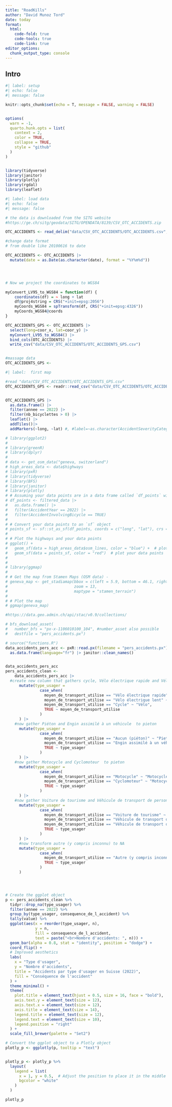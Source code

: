 ```yaml
---
title: "RoadKills"
author: "David Munoz Tord"
date: today
format:
  html:
    code-fold: true
    code-tools: true
    code-link: true
editor_options: 
  chunk_output_type: console
---
```


## Intro

```r
#| label: setup 
#| echo: false
#| message: false

knitr::opts_chunk$set(echo = T, message = FALSE, warning = FALSE)


options(
  warn = -1,
  quarto.hunk.opts = list(
    context = 2,
    color = TRUE,
    collapse = TRUE,
    style = "github"
  )
)


library(tidyverse)
library(janitor)
library(plotly)
library(rgdal)
library(leaflet)

```

```r
#| label: load data
#| echo: false
#| message: false

# the data is downloaded from the SITG website
#https://ge.ch/sitg/geodata/SITG/OPENDATA/8139/CSV_OTC_ACCIDENTS.zip

OTC_ACCIDENTS <- read_delim("data/CSV_OTC_ACCIDENTS/OTC_ACCIDENTS.csv",  escape_double = FALSE,  trim_ws = TRUE)

#change date format
# from double like 20100616 to date

OTC_ACCIDENTS <- OTC_ACCIDENTS |>
  mutate(date = as.Date(as.character(date), format = "%Y%m%d"))




# Now we project the coordinates to WGS84

myConvert_LV95_to_WGS84 = function(df) {
    coordinates(df) = ~ long + lat
    df@proj4string = CRS("+init=epsg:2056")
    myCoords_WGS84 = spTransform(df, CRS("+init=epsg:4326"))
    myCoords_WGS84@coords
}

OTC_ACCIDENTS_GPS <- OTC_ACCIDENTS |> 
  select(long=coor_x, lat=coor_y) |> 
  myConvert_LV95_to_WGS84() |> 
  bind_cols(OTC_ACCIDENTS) |> 
  write_csv("data/CSV_OTC_ACCIDENTS/OTC_ACCIDENTS_GPS.csv")


#massage data
OTC_ACCIDENTS_GPS <- 

```

```r
#| label:  first map

#read "data/CSV_OTC_ACCIDENTS/OTC_ACCIDENTS_GPS.csv"
OTC_ACCIDENTS_GPS <- readr::read_csv("data/CSV_OTC_ACCIDENTS/OTC_ACCIDENTS_GPS.csv")


OTC_ACCIDENTS_GPS |>
  as.data.frame() |>
  filter(annee == 2022) |>
  filter(nb_bicyclettes > 0) |>
  leaflet() |>
  addTiles()|>
  addMarkers(~long, ~lat) #, #label=~as.character(AccidentSeverityCategory_en))

```

```r
# library(ggplot2)
# 
# library(greenR)
# library(dplyr)
# 
# data <- get_osm_data("geneva, switzerland")
# high_areas_data <- data$highways
# library(pxR) 
# library(tidyverse)
# library(BFS)
# library(janitor)
# library(plotly)
# # Assuming your data points are in a data frame called `df_points` with columns `longitude` and `latitude`
# df_points <- filtered_data |>
#   as.data.frame() |>
#   filter(AccidentYear == 2022) |>
#   filter(AccidentInvolvingBicycle == TRUE)
# 
# # Convert your data points to an `sf` object
# points_sf <- sf::st_as_sf(df_points, coords = c("long", "lat"), crs = 4326)
# 
# # Plot the highways and your data points
# ggplot() +
#   geom_sf(data = high_areas_data$osm_lines, color = "blue") +  # plot the highways
#   geom_sf(data = points_sf, color = "red")  # plot your data points
# 
# 
# library(ggmap)
# 
# # Get the map from Stamen Maps (OSM data) -
# geneva_map <- get_stadiamap(bbox = c(left = 5.9, bottom = 46.1, right = 6.3, top = 46.3), 
#                             zoom = 13, 
#                             maptype = "stamen_terrain")
# 
# # Plot the map
# ggmap(geneva_map)

```


```r
#https://data.geo.admin.ch/api/stac/v0.9/collections/

# bfs_download_asset(
#   number_bfs = "px-x-1106010100_104", #number_asset also possible
#   destfile = "pers_accidents.px")

# source("functions.R")
data_accidents_pers_acc <- pxR::read.px(filename = "pers_accidents.px") |>
  as.data.frame(language="fr") |> janitor::clean_names()


data_accidents_pers_acc
pers_accidents_clean <-
    data_accidents_pers_acc |>
  #create new column that gathers cycle, Vélo électrique rapide and Vélo électrique lent into velo
      mutate(type_usager = 
               case_when(
                 moyen_de_transport_utilise == "Vélo électrique rapide" ~ "Vélo",
                 moyen_de_transport_utilise == "Vélo électrique lent" ~ "Vélo",
                 moyen_de_transport_utilise == "Cycle" ~ "Vélo",
                 TRUE ~ moyen_de_transport_utilise
               )
      ) |>
    #now gather Piéton and Engin assimilé à un véhicule  to pieton
      mutate(type_usager = 
               case_when(
                 moyen_de_transport_utilise == "Aucun (piéton)" ~ "Pieton + EAV",
                 moyen_de_transport_utilise == "Engin assimilé à un véhicule (EAV)" ~ "Pieton + EAV",
                 TRUE ~ type_usager
               )
      ) |>
    #now gather Motocycle and Cyclomoteur  to pieton
      mutate(type_usager = 
               case_when(
                 moyen_de_transport_utilise == "Motocycle" ~ "Motocycle",
                 moyen_de_transport_utilise == "Cyclomoteur" ~ "Motocycle",
                 TRUE ~ type_usager
               )
      ) |>
    #now gather Voiture de tourisme and Véhicule de transport de personnes  to voiture
      mutate(type_usager = 
               case_when(
                 moyen_de_transport_utilise == "Voiture de tourisme" ~ "Voiture",
                 moyen_de_transport_utilise == "Véhicule de transport de personnes" ~ "Voiture",
                 moyen_de_transport_utilise == "Véhicule de transport de choses" ~ "Voiture",
                 TRUE ~ type_usager
               )
      ) |>
      #now transform autre (y compris inconnu) to NA
      mutate(type_usager = 
               case_when(
                 moyen_de_transport_utilise == "Autre (y compris inconnu)" ~ NA_character_,
                 TRUE ~ type_usager
               )
      ) 




# Create the ggplot object
p <- pers_accidents_clean %>%
  tidyr::drop_na(type_usager) %>%
  filter(annee == 2022) %>%
  group_by(type_usager, consequence_de_l_accident) %>%
  tally(value) %>%
  ggplot(aes(x = reorder(type_usager, n), 
             y = n, 
             fill = consequence_de_l_accident, 
             text = paste("<br>Nombre d'accidents: ", n))) +
  geom_bar(alpha = 0.8, stat = "identity", position = "dodge") +
  coord_flip() +
  # Improved aesthetics
  labs(
    x = "Type d'usager",
    y = "Nombre d'accidents",
    title = "Accidents par type d'usager en Suisse (2022)",
    fill = "Conséquence de l'accident"
  ) +
  theme_minimal() +
  theme(
    plot.title = element_text(hjust = 0.5, size = 16, face = "bold"),
    axis.text.y = element_text(size = 12),
    axis.text.x = element_text(size = 12),
    axis.title = element_text(size = 14),
    legend.title = element_text(size = 12),
    legend.text = element_text(size = 10),
    legend.position = "right"
  ) +
  scale_fill_brewer(palette = "Set2")

# Convert the ggplot object to a Plotly object
plotly_p <- ggplotly(p, tooltip = "text")


plotly_p <- plotly_p %>%
  layout(
    legend = list(
      x = 1, y = 0.5,  # Adjust the position to place it in the middle right
      bgcolor = "white"
    )
  )

plotly_p 


```
